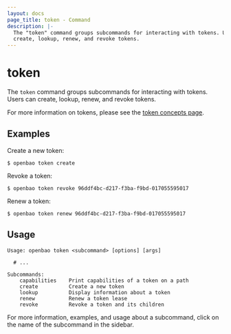 ```yaml
---
layout: docs
page_title: token - Command
description: |-
  The "token" command groups subcommands for interacting with tokens. Users can
  create, lookup, renew, and revoke tokens.
---
```


# token

The `token` command groups subcommands for interacting with tokens. Users can
create, lookup, renew, and revoke tokens.

For more information on tokens, please see the [token concepts
page](/vault/docs/concepts/tokens).

## Examples

Create a new token:

```shell-session
$ openbao token create
```

Revoke a token:

```shell-session
$ openbao token revoke 96ddf4bc-d217-f3ba-f9bd-017055595017
```

Renew a token:

```shell-session
$ openbao token renew 96ddf4bc-d217-f3ba-f9bd-017055595017
```

## Usage

```text
Usage: openbao token <subcommand> [options] [args]

  # ...

Subcommands:
    capabilities    Print capabilities of a token on a path
    create          Create a new token
    lookup          Display information about a token
    renew           Renew a token lease
    revoke          Revoke a token and its children
```

For more information, examples, and usage about a subcommand, click on the name
of the subcommand in the sidebar.
